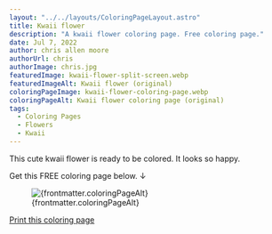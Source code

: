 ```yaml
---
layout: "../../layouts/ColoringPageLayout.astro"
title: Kwaii flower
description: "A kwaii flower coloring page. Free coloring page."
date: Jul 7, 2022
author: chris allen moore
authorUrl: chris
authorImage: chris.jpg
featuredImage: kwaii-flower-split-screen.webp
featuredImageAlt: Kwaii flower (original)
coloringPageImage: kwaii-flower-coloring-page.webp
coloringPageAlt: Kwaii flower coloring page (original)
tags:
  - Coloring Pages
  - Flowers
  - Kwaii
---
```


This cute kwaii flower is ready to be colored. It looks so happy.

Get this FREE coloring page below. ↓

<figure class="text-center mt-0">
  <img
    src={`/images/coloring-pages/${frontmatter.coloringPageImage}/`}
    alt={frontmatter.coloringPageAlt}
    class="w-full"
  />
  <figcaption class="text-sm">{frontmatter.coloringPageAlt}</figcaption>
</figure>

<div class="text-center">
  <a
    target="_blank"
    href={`/images/coloring-pages/${frontmatter.coloringPageImage}/`}
    class="no-underline bg-paradiso-600 hover:bg-paradiso-700 text-white py-4 px-5 rounded-full leading-normal"
  >
    <span>Print this coloring page</span>
  </a>
</div>

